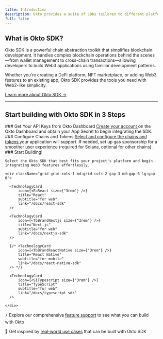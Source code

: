 ```yaml
---
title: Introduction
description: Okto provides a suite of SDKs tailored to different platforms, enabling you to integrate Web3 functionalities effortlessly.
full: false
---
```



## What is Okto SDK?

Okto SDK is a powerful chain abstraction toolkit that simplifies blockchain development. It handles complex blockchain operations behind the scenes—from wallet management to cross-chain transactions—allowing developers to build Web3 applications using familiar development patterns. 

Whether you're creating a DeFi platform, NFT marketplace, or adding Web3 features to an existing app, Okto SDK provides the tools you need with Web2-like simplicity.

[Learn more about Okto SDK →](/docs/okto-sdk/sdk-introduction)

---

## Start building with Okto SDK in 3 Steps

<Steps>
  <Step>
    ### Get Your API Keys from Okto Dashboard
    <a 
      href="https://dashboard.okto.tech" 
      target="_blank" 
      rel="noopener noreferrer"
      className="no-underline"
    >Create your account </a> 
    on the Okto Dashboard and obtain your App Secret to begin integrating the SDK.
  </Step>

  <Step>
    ### Configure Chains and Tokens
    <a 
      href="https://dashboard.okto.tech/" 
      target="_blank" 
      rel="noopener noreferrer"
      className="no-underline"
    >Select and configure the chains and tokens </a>
    your application will support. If needed, set up gas sponsorship for a smoother user experience (required for Solana, optional for other chains).
  </Step>

  <Step>
    ### Start Building!

    Select the Okto SDK that best fits your project's platform and begin integrating Web3 features effortlessly.

    <div className="grid grid-cols-1 md:grid-cols-2 gap-3 md:gap-6 lg:gap-8">
  
      <TechnologyCard
          icon={<FaReact size={"3rem"} />}
          title="React"
          subtitle="for web"
          link="/docs/react-sdk"
      />

      <TechnologyCard
          icon={<TbBrandNextjs size={"3rem"} />}
          title="Next.js"
          subtitle="for web"
          link="/docs/nextjs-sdk"
      />

      {/* <TechnologyCard
          icon={<TbBrandReactNative size={"3rem"} />}
          title="React Native"
          subtitle="for mobile"
          link="/docs/react-native-sdk"
      /> */}

      <TechnologyCard
          icon={<SiTypescript size={"3rem"} />}
          title="TypeScript"
          subtitle="for web"
          link="/docs/typescript-sdk"
      />

    </div>
  </Step>
</Steps>

<Callout title="Key Resources">

⚡ Explore our comprehensive [feature support](/docs/okto-sdk/feature-support) to see what you can build with Okto

🔨 Get inspired by [real-world use cases](/docs/okto-sdk/use-cases) that can be built with Okto SDK
</Callout>

